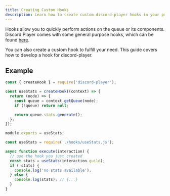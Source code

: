 ```yaml
---
title: Creating Custom Hooks
description: Learn how to create custom discord-player hooks in your project
---
```


Hooks allow you to quickly perform actions on the queue or its components. Discord Player comes with some general purpose hooks, which can be found [here](/guide/hooks/using-hooks).

You can also create a custom hook to fulfill your need. This guide covers how to develop a hook for discord-player.

## Example

```js title="hooks/useStats.js"
const { createHook } = require('discord-player');

const useStats = createHook((context) => {
  return (node) => {
    const queue = context.getQueue(node);
    if (!queue) return null;

    return queue.stats.generate();
  };
});

module.exports = useStats;
```

```js title="commands/stats.js"
const useStats = require('./hooks/useStats.js');

async function execute(interaction) {
  // use the hook you just created
  const stats = useStats(interaction.guild);
  if (!stats) {
    console.log('no stats available');
  } else {
    console.log(stats); // {...}
  }
}
```
